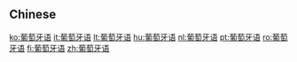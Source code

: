 {{also|葡萄牙語}}
==Chinese==
{{zh-see|葡萄牙語}}

[[ko:葡萄牙语]]
[[it:葡萄牙语]]
[[lt:葡萄牙语]]
[[hu:葡萄牙语]]
[[nl:葡萄牙语]]
[[pt:葡萄牙语]]
[[ro:葡萄牙语]]
[[fi:葡萄牙语]]
[[zh:葡萄牙语]]